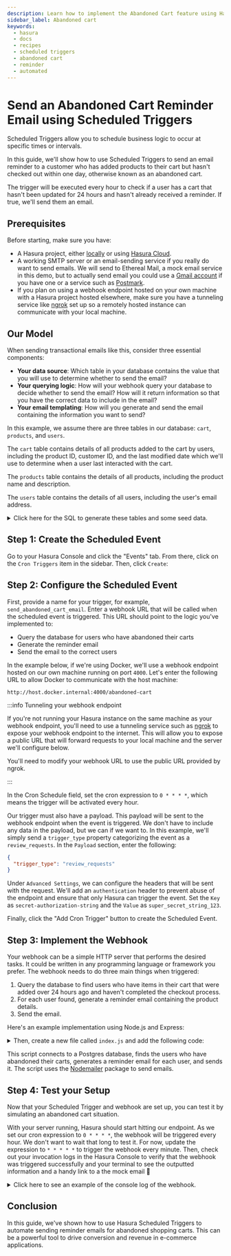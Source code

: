 ```yaml
---
description: Learn how to implement the Abandoned Cart feature using Hasura Scheduled Triggers.
sidebar_label: Abandoned cart
keywords:
  - hasura
  - docs
  - recipes
  - scheduled triggers
  - abandoned cart
  - reminder
  - automated
---
```



# Send an Abandoned Cart Reminder Email using Scheduled Triggers

Scheduled Triggers allow you to schedule business logic to occur at specific times or intervals.

In this guide, we'll show how to use Scheduled Triggers to send an email reminder to a customer who has added products
to their cart but hasn't checked out within one day, otherwise known as an abandoned cart.

The trigger will be executed every hour to check if a user has a cart that hasn't been updated for 24 hours and hasn't
already received a reminder. If true, we'll send them an email.

## Prerequisites

Before starting, make sure you have:

- A Hasura project, either [locally](/getting-started/docker-simple.mdx) or using
  [Hasura Cloud](https://cloud.hasura.io/?skip_onboarding=true).
- A working SMTP server or an email-sending service if you really do want to send emails. We will send to Ethereal Mail,
  a mock email service in this demo, but to actually send email you could use a
  [Gmail account](https://support.google.com/a/answer/176600?hl=en) if you have one or a service such as
  [Postmark](https://postmarkapp.com/).
- If you plan on using a webhook endpoint hosted on your own machine with a Hasura project hosted elsewhere, make sure
  you have a tunneling service like [ngrok](https://ngrok.com/) set up so a remotely hosted instance can communicate
  with your local machine.

## Our Model

When sending transactional emails like this, consider three essential components:

- **Your data source**: Which table in your database contains the value that you will use to determine whether to send
  the email?
- **Your querying logic**: How will your webhook query your database to decide whether to send the email? How will it
  return information so that you have the correct data to include in the email?
- **Your email templating**: How will you generate and send the email containing the information you want to send?

In this example, we assume there are three tables in our database: `cart`, `products`, and `users`.

The `cart` table
contains details of all products added to the cart by users, including the product ID, customer ID, and the last
modified date which we'll use to determine when a user last interacted with the cart.

The `products` table contains
the details of all products, including the product name and description.

The `users` table contains the details of
all users, including the user's email address.

<details>
<summary>
Click here for the SQL to generate these tables and some seed data.
</summary>

```sql
-- Create the 'users' table
CREATE TABLE public.users (
    id SERIAL PRIMARY KEY,
    name VARCHAR(255),
    email TEXT NOT NULL
);

-- Create the 'products' table
CREATE TABLE public.products (
    id SERIAL PRIMARY KEY,
    name VARCHAR(255) NOT NULL,
    description TEXT
);

-- Create the 'cart' table
CREATE TABLE public.carts (
    id SERIAL PRIMARY KEY,
    user_id INTEGER NOT NULL,
    created_at TIMESTAMP NOT NULL DEFAULT NOW(),
    is_reminder_sent BOOLEAN DEFAULT FALSE,
    FOREIGN KEY (user_id) REFERENCES public.users (id)
);

-- Create the 'cart_items' table
CREATE TABLE public.cart_items (
    id SERIAL PRIMARY KEY,
    created_at TIMESTAMP WITHOUT TIME ZONE NOT NULL DEFAULT NOW(),
    updated_at TIMESTAMP WITHOUT TIME ZONE NOT NULL DEFAULT NOW(),
    product_id INTEGER NOT NULL,
    cart_id INTEGER NOT NULL,
    quantity INTEGER NOT NULL,
    FOREIGN KEY (product_id) REFERENCES public.products (id),
    FOREIGN KEY (cart_id) REFERENCES public.carts (id)
);

-- Seed data for the 'users' table
INSERT INTO public.users (name, email) VALUES
    ('Lewis Hamilton', 'user1@example.com'),
    ('Max Verstappen', 'user2@example.com'),
    ('George Russell', 'user3@example.com');

-- Seed data for the 'products' table
INSERT INTO public.products (name, description) VALUES
    ('Product A', 'Description for Product A'),
    ('Product B', 'Description for Product B'),
    ('Product C', 'Description for Product C');

-- Seed data for the 'cart' table
INSERT INTO public.carts (user_id) VALUES
    (1),
    (2),
    (3),
    (2);

-- Insert 10 items into the 'cart_items' table, each with an updated_at time that's more than a day old.
INSERT INTO public.cart_items (updated_at, product_id, cart_id, quantity) VALUES
  (NOW() - INTERVAL '1 day', 1, 1, 1),
  (NOW() - INTERVAL '2 day', 2, 1, 2),
  (NOW() - INTERVAL '3 day', 3, 1, 3),
  (NOW() - INTERVAL '4 day', 1, 2, 1),
  (NOW() - INTERVAL '5 day', 2, 2, 2),
  (NOW() - INTERVAL '6 day', 3, 2, 3),
  (NOW() - INTERVAL '7 day', 1, 3, 1),
  (NOW() - INTERVAL '8 day', 2, 3, 2),
  (NOW() - INTERVAL '9 day', 3, 3, 3),
  (NOW() - INTERVAL '10 day', 1, 4, 1);
```

You can copy / paste this into the `RUN SQL` tab in the Hasura Console on the `Data` page. Then, track all relationships
under the `Public` schema on the `Data` page. This will identify the foreign key relationships between the tables and
use them in the GraphQL schema.

**For any cart that is not checked out, do make sure to change the `updated_at` date to a day before the current date.**

</details>

## Step 1: Create the Scheduled Event

Go to your Hasura Console and click the "Events" tab. From there, click on the `Cron Triggers` item in the sidebar.
Then, click `Create`:

<Thumbnail
  src="/img/scheduled-triggers/scheduled-triggers_getting-started-guide_2.18.0_click-create.png"
  alt="Hasura Scheduled Trigger architecture"
  width="1000"
/>

## Step 2: Configure the Scheduled Event

First, provide a name for your trigger, for example, `send_abandoned_cart_email`. Enter a webhook URL that will be
called when the scheduled event is triggered. This URL should point to the logic you've implemented to:

- Query the database for users who have abandoned their carts
- Generate the reminder email
- Send the email to the correct users

In the example below, if we're using Docker, we'll use a webhook endpoint hosted on our own machine running on port
`4000`. Let's enter the following URL to allow Docker to communicate with the host machine:

```
http://host.docker.internal:4000/abandoned-cart
```

:::info Tunneling your webhook endpoint

If you're not running your Hasura instance on the same machine as your webhook endpoint, you'll need to use a tunneling
service such as [ngrok](https://ngrok.com/) to expose your webhook endpoint to the internet. This will allow you to
expose a public URL that will forward requests to your local machine and the server we'll configure below.

You'll need to modify your webhook URL to use the public URL provided by ngrok.

:::

In the Cron Schedule field, set the cron expression to `0 * * * *`, which means the trigger will be
activated every hour.

Our trigger must also have a payload. This payload will be sent to the webhook endpoint when the event is triggered. We
don't have to include any data in the payload, but we can if we want to. In this example, we'll simply send a
`trigger_type` property categorizing the event as a `review_requests`. In the `Payload` section, enter the following:

```json
{
  "trigger_type": "review_requests"
}
```

Under `Advanced Settings`, we can configure the headers that will be sent with the request. We'll add an
`authentication` header to prevent abuse of the endpoint and ensure that only Hasura can trigger the event. Set the
`Key` as `secret-authorization-string` and the `Value` as `super_secret_string_123`.

<Thumbnail
  src="/img/scheduled-triggers/scheduled-triggers_recipes_review-request_auth-header.png"
  alt="Hasura Scheduled Trigger architecture"
  width="1000"
/>

Finally, click the "Add Cron Trigger" button to create the Scheduled Event.

## Step 3: Implement the Webhook

Your webhook can be a simple HTTP server that performs the desired tasks. It could be written in any programming
language or framework you prefer. The webhook needs to do three main things when triggered:

1. Query the database to find users who have items in their cart that were added over 24 hours ago and haven't completed the checkout process.
2. For each user found, generate a reminder email containing the product details.
3. Send the email.

Here's an example implementation using Node.js and Express:

<details>
<summary>
Then, create a new file called <code>index.js</code> and add the following code:
</summary>

```javascript
const express = require('express');
const nodemailer = require('nodemailer');

const app = express();

// Create a Nodemailer transporter using Ethereal email service
// Ideally, this configuration would be stored somewhere else
nodemailer.createTestAccount((err, account) => {
  if (err) {
    console.error('Failed to create a testing account. ' + err.message);
    return process.exit(1);
  }

  // If all goes as planned, here's the console telling us we're 👍
  console.log('Credentials obtained, listening on the webhook...');

  // Create a transporter object for nodemailer
  const transporter = nodemailer.createTransport({
    host: 'smtp.ethereal.email',
    port: 587,
    secure: false,
    auth: {
      user: account.user,
      pass: account.pass,
    },
  });

  // Our route for the webhook
  app.post('/abandoned-cart', async (req, res) => {
    // confirm the auth header is correct — ideally, you'd keep the secret in an environment variable
    const authHeader = req.headers['secret-authorization-string'];
    if (authHeader !== 'super_secret_string_123') {
      return res.status(401).json({
        message: 'Unauthorized',
      });
    }

    // get our date ready for the query
    const today = new Date();
    const aDayAgo = new Date(today.getTime() - 24 * 60 * 60 * 1000);
    const formattedDate = aDayAgo.toISOString();

    // Fetch the data from our Hasura instance
    async function getRecentNoReminderCarts() {
      const response = await fetch('http://localhost:8080/v1/graphql', {
        method: 'POST',
        headers: {
          'Content-Type': 'application/json',
          // "x-hasura-admin-secret": "<YOUR_ADMIN_SECRET>",
        },
        body: JSON.stringify({
          query: `
            query EmailsOfUsersWithAbandonedCarts($updated_date: timestamp!) {
              carts(where: {_and: {is_reminder_sent: {_eq: false}, cart_items: {updated_at: {_lt: $updated_date}}}}) {
                id
                created_at
                user_id
                is_reminder_sent
                user {
                  id
                  email
                  name
                }
              }
            }
          `,
          variables: {
            updated_date: formattedDate,
          },
        }),
      });
      const { data } = await response.json();
      const { carts } = data;
      return carts || [];
    }

    let carts = await getRecentNoReminderCarts();

    console.log('carts: ', JSON.stringify(carts, null, 2));

    // map over the data and send an email to each customer
    async function sendAbandonedCartReminders(carts) {
      let outcomes = [];
      for (let i = 0; i < carts.length; i++) {
        const cart = carts[i];
        // Create a message object
        const message = {
          from: 'SuperStore.com <sender@SuperStore.com>',
          to: `${cart.user.name} <${cart.user.email}>`,
          subject: `You've left items in your cart, ${cart.user.name.split(' ')[0]}!`,
          text: `Hi ${
            cart.user.name.split(' ')[0]
          }, it seems you've left some items in your cart. Don't forget to check out!`,
        };

        // Send the message using the Nodemailer transporter
        const info = await transporter.sendMail(message);

        // Log the message info
        console.log(`\nMessage sent to ${cart.user.name}: ${nodemailer.getTestMessageUrl(info)}`);

        // add the info to the outcomes array
        outcomes.push({
          messageId: info.messageId,
          previewUrl: nodemailer.getTestMessageUrl(info),
        });
      }
      return outcomes;
    }

    await sendAbandonedCartReminders(carts);

    // Return a JSON response to the client
    res.json({
      message: 'Abandoned cart reminders sent!',
    });

    // Here we would run a query to update the database to mark the carts as having received a reminder but we will
    // leave this out for ease of demonstration.
  });

  // Start the server
  app.listen(4000, () => {
    console.log('Server started on port 4000');
  });
});
```

</details>


This script connects to a Postgres database, finds the users who have abandoned their carts, generates a reminder email
for each user, and sends it. The script uses the [Nodemailer](https://nodemailer.com/about/) package to send emails.

## Step 4: Test your Setup

Now that your Scheduled Trigger and webhook are set up, you can test it by simulating an abandoned cart situation.

With your server running, Hasura should start hitting our endpoint. As we set our cron expression to `0 * * * *`, the
webhook will be triggered every hour. We don't want to wait that long to test it. For now, update the
expression to `* * * * *` to trigger the webhook every minute. Then, check out your invocation logs in the Hasura
Console to verify that the webhook was triggered successfully and your terminal to see the outputted information and
a handy link to a the mock email
🎉

<details>

<summary>
Click here to see an example of the console log of the webhook.
</summary>

```
carts:  [
  {
    "id": 1,
    "created_at": "2023-07-25T10:24:40.992543",
    "user_id": 1,
    "is_reminder_sent": false,
    "user": {
      "id": 1,
      "email": "user1@example.com",
      "name": "Lewis Hamilton"
    }
  },
  {
    "id": 2,
    "created_at": "2023-07-25T10:24:40.992543",
    "user_id": 2,
    "is_reminder_sent": false,
    "user": {
      "id": 2,
      "email": "user2@example.com",
      "name": "Max Verstappen"
    }
  },
]

Message sent to Lewis Hamilton: https://ethereal.email/message/ZL.tQ1YCrRDIGmuRZL.wnaB0Nr7g2dK.AAAAKW2uT6Ga.XBJk646t3LUyeF

Message sent to Max Verstappen: https://ethereal.email/message/ZL.tQ1YCrRDIGmuRZL.woDUm7WJPod6AAAAAKooppuJYfxT-chHO.2QY6sd
```

</details>


## Conclusion

In this guide, we've shown how to use Hasura Scheduled Triggers to automate sending reminder emails for abandoned
shopping carts. This can be a powerful tool to drive conversion and revenue in e-commerce applications.
